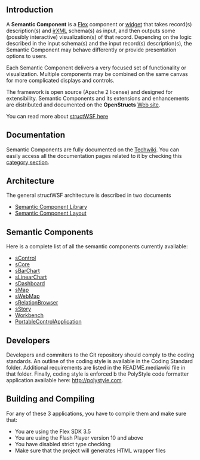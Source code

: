 == Introduction ==

A '''Semantic Component''' is a [http://techwiki.openstructs.org/index.php/Flex Flex] component or [http://techwiki.openstructs.org/index.php/Widget_Concept widget] that takes record(s) description(s) and [http://techwiki.openstructs.org/index.php/Instance_Record_and_Object_Notation_(irON)_Specification#SUB-PART_1:_irXML_PROFILE irXML] schema(s) as input, and then outputs some (possibly interactive) visualization(s) of that record. Depending on the logic described in the input schema(s) and the input record(s) description(s), the Semantic Component may behave differently or provide presentation options to users.

Each Semantic Component delivers a very focused set of functionality or visualization. Multiple components may be combined on the same canvas for more complicated displays and controls.

The framework is open source (Apache 2 license) and designed for extensibility. Semantic Components and its extensions and enhancements are distributed and documented on the '''OpenStructs''' [http://openstructs.org/  Web site].

You can read more about [http://techwiki.openstructs.org/index.php/StructWSF structWSF here]

== Documentation ==

Semantic Components are fully documented on the [http://techwiki.openstructs.org Techwiki]. You can easily access all the documentation pages related to it by checking this [http://techwiki.openstructs.org/index.php/Category:Semantic_Component category section].

== Architecture ==

The general structWSF architecture is described in two documents

* [http://techwiki.openstructs.org/index.php/Semantic_Component_Library Semantic Component Library]
* [http://techwiki.openstructs.org/index.php/Semantic_Component_Layout Semantic Component Layout]

== Semantic Components ==

Here is a complete list of all the semantic components currently available:

* [http://techwiki.openstructs.org/index.php/SControl sControl]
* [http://techwiki.openstructs.org/index.php/SCore sCore]
* [http://techwiki.openstructs.org/index.php/SBarChart sBarChart]
* [http://techwiki.openstructs.org/index.php/SLinearChart sLinearChart]
* [http://techwiki.openstructs.org/index.php/SDashboard sDashboard]
* [http://techwiki.openstructs.org/index.php/sMap sMap]
* [http://techwiki.openstructs.org/index.php/sWebMap sWebMap]
* [http://techwiki.openstructs.org/index.php/sRelationBrowser sRelationBrowser]
* [http://techwiki.openstructs.org/index.php/sStory sStory]
* [http://techwiki.openstructs.org/index.php/Workbench Workbench]
* [http://techwiki.openstructs.org/index.php/PortableControlApplication PortableControlApplication]

== Developers ==

Developers and commiters to the Git repository should comply to the coding standards. An outline of the coding style is available in the Coding Standard folder. Additional requirements are listed in the README.mediawiki file in that folder. Finally, coding style is enforced b the PolyStyle code formatter application available here: http://polystyle.com.

== Building and Compiling ==

For any of these 3 applications, you have to compile them and make sure that:

* You are using the Flex SDK 3.5
* You are using the Flash Player version 10 and above
* You have disabled strict type checking
* Make sure that the project will generates HTML wrapper files
